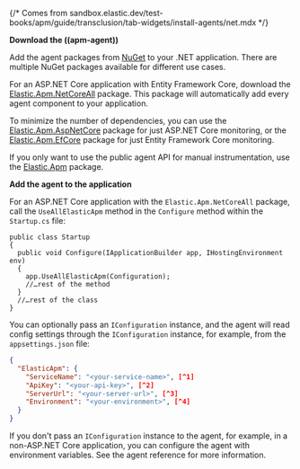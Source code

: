 {/* Comes from sandbox.elastic.dev/test-books/apm/guide/transclusion/tab-widgets/install-agents/net.mdx */}

**Download the ((apm-agent))**

Add the agent packages from [NuGet](https://www.nuget.org/packages?q=Elastic.apm) to your .NET application.
There are multiple NuGet packages available for different use cases.

For an ASP.NET Core application with Entity Framework Core, download the
[Elastic.Apm.NetCoreAll](https://www.nuget.org/packages/Elastic.Apm.NetCoreAll) package.
This package will automatically add every agent component to your application.

To minimize the number of dependencies, you can use the
[Elastic.Apm.AspNetCore](https://www.nuget.org/packages/Elastic.Apm.AspNetCore) package for just ASP.NET Core monitoring, or the
[Elastic.Apm.EfCore](https://www.nuget.org/packages/Elastic.Apm.EntityFrameworkCore) package for just Entity Framework Core monitoring.

If you only want to use the public agent API for manual instrumentation, use the
[Elastic.Apm](https://www.nuget.org/packages/Elastic.Apm) package.

**Add the agent to the application**

For an ASP.NET Core application with the `Elastic.Apm.NetCoreAll` package,
call the `UseAllElasticApm` method in the `Configure` method within the `Startup.cs` file:

```dotnet
public class Startup
{
  public void Configure(IApplicationBuilder app, IHostingEnvironment env)
  {
    app.UseAllElasticApm(Configuration);
    //…rest of the method
  }
  //…rest of the class
}
```

You can optionally pass an `IConfiguration` instance, and the agent will read
config settings through the `IConfiguration` instance, for example,
from the `appsettings.json` file:

```json
{
  "ElasticApm": {
    "ServiceName": "<your-service-name>", [^1]
    "ApiKey": "<your-api-key>", [^2]
    "ServerUrl": "<your-server-url>", [^3]
    "Environment": "<your-environment>", [^4]
  }
}
```
[^1]: The service name is the primary filter in the Applications UI and is used to group errors and trace data together. Allowed characters are a-z, A-Z, 0-9, -, _, and space. Default is the entry assembly of the application.
[^2]: Used to ensure that only your agents can send data to your project.
[^3]: Set the custom APM Server URL (default: http://localhost:8200). The URL must be fully qualified, including protocol (http or https) and port.
[^4]: The name of the environment this service is deployed in, for example, "production" or "staging". Environments allow you to easily filter data on a global level in the Applications UI. It's important to be consistent when naming environments across agents.

If you don't pass an `IConfiguration` instance to the agent, for example, in a non-ASP.NET Core application,
you can configure the agent with environment variables.
See the agent reference for more information.
